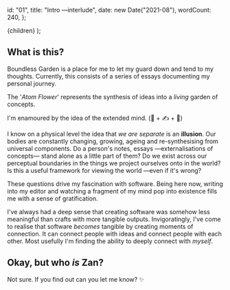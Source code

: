 
  id: "01",
  title: "Intro —interlude",
  date: new Date("2021-08"),
  wordCount: 240,
};


  <Layout meta={meta}>
    <References id={meta.id} references={references} />
    {children}
  </Layout>
);

## What is this?

Boundless Garden is a place for me to let my guard down and tend to my thoughts.
Currently, this consists of a series of essays documenting my personal journey.

<AtomFlower />

The '_Atom Flower_' represents the synthesis of ideas into a _living_ garden of concepts.

I'm enamoured by the idea of the extended mind. (🧠 + ✍️ + 🎒)

I know on a physical level the idea that _we are separate_ is an **illusion**. Our bodies are constantly changing, growing, ageing and re-synthesising from universal components. Do a person's notes, essays —externalisations of concepts— stand alone as a little part of them? Do we exist across our perceptual boundaries in the things we project ourselves onto in the world? Is this a useful framework for viewing the world —even if it's wrong?

These questions drive my fascination with software. Being here now, writing into my editor and watching a fragment of my mind pop into existence fills me with a sense of gratification.

I've always had a deep sense that creating software was somehow less meaningful than crafts with more tangible outputs. Invigoratingly, I've come to realise that software _becomes_ tangible by creating moments of connection. It can connect people with ideas and connect people with each other. Most usefully I'm finding the ability to deeply connect with _myself_.

## Okay, but who _is_ Zan?

Not sure. If you find out can you let me know? ✨
